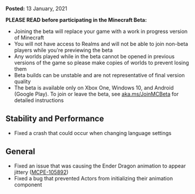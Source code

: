 **Posted:** 13 January, 2021

**PLEASE READ before participating in the Minecraft Beta:**

-   Joining the beta will replace your game with a work in progress version of Minecraft
-   You will not have access to Realms and will not be able to join non-beta players while you're previewing the beta
-   Any worlds played while in the beta cannot be opened in previous versions of the game so please make copies of worlds to prevent losing them
-   Beta builds can be unstable and are not representative of final version quality
-   The beta is available only on Xbox One, Windows 10, and Android (Google Play). To join or leave the beta, see [aka.ms/JoinMCBeta](https://aka.ms/JoinMCBeta) for detailed instructions

## **Stability and Performance** 

-   Fixed a crash that could occur when changing language settings  

## **General** 

-   Fixed an issue that was causing the Ender Dragon animation to appear jittery ([MCPE-105892](https://bugs.mojang.com/browse/MCPE-105892)) 
-   Fixed a bug that prevented Actors from initializing their animation component